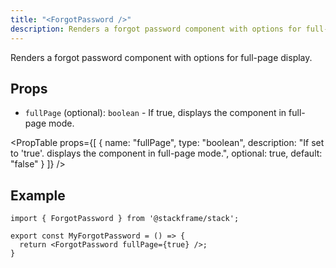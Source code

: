```yaml
---
title: "<ForgotPassword />"
description: Renders a forgot password component with options for full-page display.
---
```


Renders a forgot password component with options for full-page display.

## Props

- `fullPage` (optional): `boolean` - If true, displays the component in full-page mode.

<PropTable
  props={[
    {
      name: "fullPage",
      type: "boolean",
      description: "If set to 'true'. displays the component in full-page mode.",
      optional: true,
      default: "false"
    }
  ]}
/>

## Example

```tsx
import { ForgotPassword } from '@stackframe/stack';

export const MyForgotPassword = () => {
  return <ForgotPassword fullPage={true} />;
}
```
